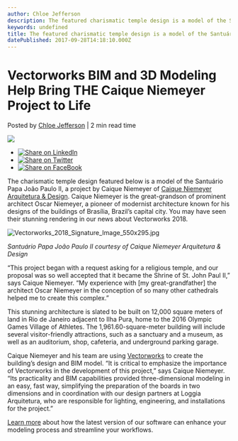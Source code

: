 ```yaml
---
author: Chloe Jefferson
description: The featured charismatic temple design is a model of the Santuário Papa João Paulo II, a project by Caique Niemeyer of Caique Niemeyer Arquitetura & Design.
keywords: undefined
title: The featured charismatic temple design is a model of the Santuário Papa João Paulo II, a project by Caique Niemeyer of Caique Niemeyer Arquitetura & Design. 
datePublished: 2017-09-28T14:18:10.000Z
---
```

  

# Vectorworks BIM and 3D Modeling Help Bring THE Caique Niemeyer Project to Life

 Posted by [Chloe Jefferson](https://blog.vectorworks.net/author/chloe-jefferson) | 2 min read time 

![](https://blog.vectorworks.net/hubfs/Church%20Project_092817/Vectorworks_2018_Signature_Image_550x295.jpg) 

* [![Share on LinkedIn](https://2659751.fs1.hubspotusercontent-na1.net/hubfs/2659751/michaelDemo/share-LI.png)](http://www.linkedin.com/shareArticle?mini=true&url=https%3A%2F%2Fblog.vectorworks.net%2Fvectorworks-bim-and-3d-modeling-help-bring-the-caique-niemeyer-project-to-life)
* [![Share on Twitter](https://2659751.fs1.hubspotusercontent-na1.net/hubfs/2659751/michaelDemo/share-TW.png)](https://www.twitter.com/share?text=Vectorworks%20BIM%20and%203D%20Modeling%20Help%20Bring%20THE%20Caique%20Niemeyer%20Project%20to%20Life&url=https%3A%2F%2Fblog.vectorworks.net%2Fvectorworks-bim-and-3d-modeling-help-bring-the-caique-niemeyer-project-to-life&via=PMGTweets)
* [![Share on FaceBook](https://2659751.fs1.hubspotusercontent-na1.net/hubfs/2659751/michaelDemo/share-FB.png)](https://www.facebook.com/sharer/sharer.php?u=https%3A%2F%2Fblog.vectorworks.net%2Fvectorworks-bim-and-3d-modeling-help-bring-the-caique-niemeyer-project-to-life)

The charismatic temple design featured below is a model of the Santuário Papa João Paulo II, a project by Caique Niemeyer of [Caique Niemeyer Arquitetura & Design](http://www.caiqueniemeyer.com.br/). Caique Niemeyer is the great-grandson of prominent architect Oscar Niemeyer, a pioneer of modernist architecture known for his designs of the buildings of Brasília, Brazil’s capital city. You may have seen their stunning rendering in our news about Vectorworks 2018.

![Vectorworks_2018_Signature_Image_550x295.jpg](https://blog.vectorworks.net/hs-fs/hubfs/Church%20Project_092817/Vectorworks_2018_Signature_Image_550x295.jpg?width=550&height=295&name=Vectorworks_2018_Signature_Image_550x295.jpg)

_Santuário Papa João Paulo II courtesy of Caique Niemeyer Arquitetura & Design_

“This project began with a request asking for a religious temple, and our proposal was so well accepted that it became the Shrine of St. John Paul II,” says Caique Niemeyer. “My experience with \[my great-grandfather\] the architect Oscar Niemeyer in the conception of so many other cathedrals helped me to create this complex.”

This stunning architecture is slated to be built on 12,000 square meters of land in Rio de Janeiro adjacent to Ilha Pura, home to the 2016 Olympic Games Village of Athletes. The 1,961.60-square-meter building will include several visitor-friendly attractions, such as a sanctuary and a museum, as well as an auditorium, shop, cafeteria, and underground parking garage.

Caique Niemeyer and his team are using [Vectorworks](http://www.vectorworks.net/?utm%5Fcampaign=blog&utm%5Fsource=intext&utm%5Fmedium=planetvectorworks&utm%5Fcontent=niemeyerchurchproject092817) to create the building’s design and BIM model. “It is critical to emphasize the importance of Vectorworks in the development of this project,” says Caique Niemeyer. “Its practicality and BIM capabilities provided three-dimensional modeling in an easy, fast way, simplifying the preparation of the boards in two dimensions and in coordination with our design partners at Loggia Arquitetura, who are responsible for lighting, engineering, and installations for the project.”

[Learn more](http://www.vectorworks.net/en/2018?utm%5Fcampaign=blog&utm%5Fsource=intext&utm%5Fmedium=planetvectorworks&utm%5Fcontent=niemeyerchurchproject092817) about how the latest version of our software can enhance your modeling process and streamline your workflows. 

  